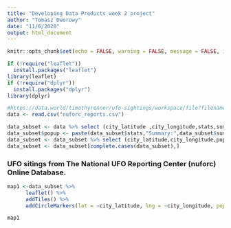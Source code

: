 ```yaml
---
title: "Developing Data Products week 2 project"
author: "Tomasz Dworowy"
date: "11/6/2020"
output: html_document
---
```


```r
knitr::opts_chunk$set(echo = FALSE, warning = FALSE, message = FALSE, include = TRUE)
```

```r
if (!require("leaflet"))
  install.packages("leaflet")
library(leaflet)
if (!require("dplyr"))
  install.packages("dplyr")
library(dplyr)
```

```r
#https://data.world/timothyrenner/ufo-sightings/workspace/file?filename=nuforc_reports.csv
data <- read.csv("nuforc_reports.csv")

data_subset <- data %>% select (city_latitude ,city_longitude,stats,summary,shape)
data_subset$popup <- paste(data_subset$stats,"Summary:",data_subset$summary,"Shape:",data_subset$shape)
data_subset <- data_subset %>% select (city_latitude,city_longitude,popup)
data_subset <- data_subset[complete.cases(data_subset),]

```

### UFO sitings from The National UFO Reporting Center (nuforc) Online Database.


```r
map1 <-data_subset %>%
      leaflet() %>%
      addTiles() %>%
      addCircleMarkers(lat = ~city_latitude, lng = ~city_longitude, popup = ~popup, clusterOptions = markerClusterOptions())

map1
```

